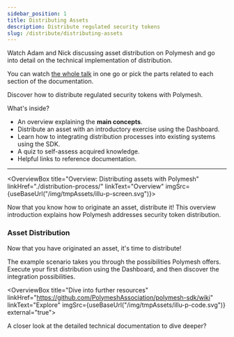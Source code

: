 ```yaml
---
sidebar_position: 1
title: Distributing Assets
description: Distribute regulated security tokens
slug: /distribute/distributing-assets
---
```



<OverviewVideoBox title="Distributing assets" videoId="VH-jxaC1hos">

Watch Adam and Nick discussing asset distribution on Polymesh and go into detail on the technical implementation of distribution.

You can watch [the whole talk](/docs/resources/polymesh-webcast) in one go or pick the parts related to each section of the documentation.

</OverviewVideoBox>

Discover how to distribute regulated security tokens with Polymesh.

What's inside?

- An overview explaining the **main concepts**.
- Distribute an asset with an introductory exercise using the Dashboard.
- Learn how to integrating distribution processes into existing systems using the SDK.
- A quiz to self-assess acquired knowledge.
- Helpful links to reference documentation.

---

<OverviewBox title="Overview: Distributing assets with Polymesh" linkHref="./distribution-process/" linkText="Overview" imgSrc={useBaseUrl("/img/tmpAssets/illu-p-screen.svg")}>

Now that you know how to originate an asset, distribute it! This overview introduction explains how Polymesh addresses security token distribution.

</OverviewBox>

<h3>Asset Distribution</h3>
Now that you have originated an asset, it's time to distribute!

The example scenario takes you through the possibilities Polymesh offers. Execute your first distribution using the Dashboard, and then discover the integration possibilities.

<ActionCardWrapper>
  <ActionCard
    href="./with-dashboard/"
    text="Distribute an asset using the Dashboard"
    desc="Distribute assets, such as dividend payments with your browser and the Polymesh Dashboard."
  ></ActionCard>
  <ActionCard
    href="./with-sdk/"
    text="Distribute an asset with the SDK"
    desc="Integrate asset distribution into your systems with the SDK."
  ></ActionCard>
</ActionCardWrapper>

<OverviewBox title="Dive into further resources" linkHref="https://github.com/PolymeshAssociation/polymesh-sdk/wiki" linkText="Explore" imgSrc={useBaseUrl("/img/tmpAssets/illu-p-code.svg")} external="true">

A closer look at the detailed technical documentation to dive deeper?

</OverviewBox>
